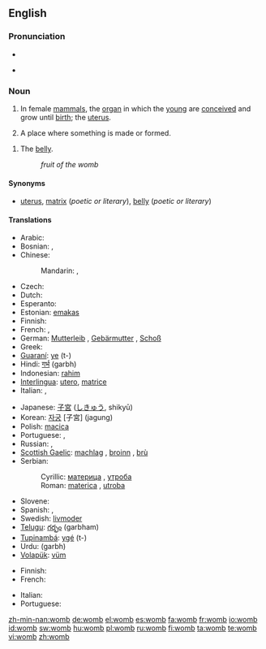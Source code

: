 ==English==

===Pronunciation===
* {{audio|en-us-womb.ogg|Audio (US)}}

* {{rhymes|uːm}}

===Noun===
{{en-noun}}

# {{anatomy}} In female [[mammal]]s, the [[organ]] in which the [[young]] are [[conceive]]d and grow until [[birth]]; the [[uterus]].
# {{figuratively}} A place where something is made or formed.
<!--# matrix this is a literary synonym for "womb"-->
# {{figuratively}} The [[belly]].<!--Is this just a literary synonym for womb?-->
#: ''fruit of the womb''

====Synonyms====
* {{i-c|organ in mammals}} [[uterus]], [[matrix]] (''poetic or literary''), [[belly]] (''poetic or literary'')

====Translations====
{{trans-top|organ in mammals}}
* Arabic: {{t-|ar|رحم|m|tr=ráHim|sc=Arab}}
* Bosnian: {{t-|bs|maternica|f}}, {{t-|bs|utroba|f}}
* Chinese:
*: Mandarin: {{t-|cmn|子宮|sc=Hani|xs=Mandarin}},  {{t-|cmn|子宫|tr=zǐgōng|sc=Hani|xs=Mandarin}}
* Czech: {{t-|cs|děloha|f}}
* Dutch: {{t+|nl|baarmoeder}}
* Esperanto: {{t-|eo|utero|xs=Esperanto}}
* Estonian: [[emakas]]
* Finnish: {{t+|fi|kohtu}}
* French: {{t+|fr|utérus|m}}, {{t+|fr|ventre|m}}
* German: [[Mutterleib]] {{m}}, [[Gebärmutter]] {{f}}, [[Schoß]] {{m}}
* Greek: {{t+|el|μήτρα|f|sc=Grek}}
* [[Guaraní]]: [[ye]] (t-)
* Hindi: [[गर्भ]] (garbh) {{m}}
* Indonesian: [[rahim]]
* [[Interlingua]]: [[utero]], [[matrice]]
* Italian: {{t+|it|utero|m}}, {{t-|it|grembo|m}}
{{trans-mid}}
* Japanese: [[子宮]] ([[しきゅう]], shikyū)
* Korean: [[자궁]] [子宮] (jagung)
* Polish: [[macica]] {{f}}
* Portuguese: {{t+|pt|útero|m}}, {{t+|pt|matriz|f}}
* Russian: {{t+|ru|матка|f|tr=mátka|sc=Cyrl}}, {{t+|ru|утроба|f|tr=utróba|sc=Cyrl}}
* [[Scottish Gaelic]]: [[machlag]] {{f}}, [[broinn]] {{f}}, [[brù]] {{f}}
* Serbian:
*: Cyrillic: [[материца]] {{f}}, [[утроба]] {{f}}
*: Roman: [[materica]] {{f}}, [[utroba]] {{f}}
* Slovene: {{t+|sl|maternica|f}}
* Spanish: {{t-|es|útero|m}}, {{t+|es|matriz|f}}
* Swedish: [[livmoder]] {{c}}
* [[Telugu]]: [[గర్భం]] (garbham)
* [[Tupinambá]]: [[ygé]] (t-)
* Urdu: {{ur-Arab|[[گربھ]]}} (garbh) {{m}}
* [[Volapük]]: [[vüm]]
{{trans-bottom}}

{{trans-top|figuratively: place where something is made or formed}}
* Finnish: {{t+|fi|kehto}}
* French: {{t+|fr|moule|m}}
{{trans-mid}}
* Italian: {{t-|it|grembo|m}}
* Portuguese: {{t+|pt|útero|m}}
{{trans-bottom}}

{{trans-see|belly}}

[[zh-min-nan:womb]]
[[de:womb]]
[[el:womb]]
[[es:womb]]
[[fa:womb]]
[[fr:womb]]
[[io:womb]]
[[id:womb]]
[[sw:womb]]
[[hu:womb]]
[[pl:womb]]
[[ru:womb]]
[[fi:womb]]
[[ta:womb]]
[[te:womb]]
[[vi:womb]]
[[zh:womb]]